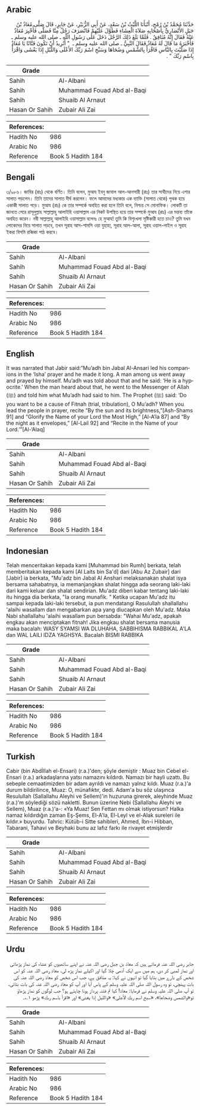 ## Arabic


<div dir="rtl" lang="ar" style={{fontSize:'larger',backgroundColor:'#f8f9fa',padding:20}}>
حَدَّثَنَا مُحَمَّدُ بْنُ رُمْحٍ، أَنْبَأَنَا اللَّيْثُ بْنُ سَعْدٍ، عَنْ أَبِي الزُّبَيْرِ، عَنْ جَابِرٍ، قَالَ صَلَّى مُعَاذُ بْنُ جَبَلٍ الأَنْصَارِيُّ بِأَصْحَابِهِ صَلاَةَ الْعِشَاءِ فَطَوَّلَ عَلَيْهِمْ فَانْصَرَفَ رَجُلٌ مِنَّا فَصَلَّى فَأُخْبِرَ مُعَاذٌ عَنْهُ فَقَالَ إِنَّهُ مُنَافِقٌ ‏.‏ فَلَمَّا بَلَغَ ذَلِكَ الرَّجُلَ دَخَلَ عَلَى رَسُولِ اللَّهِ ـ صلى الله عليه وسلم ـ فَأَخْبَرَهُ مَا قَالَ لَهُ مُعَاذٌ فَقَالَ النَّبِيُّ ـ صلى الله عليه وسلم ـ ‏ "‏ أَتُرِيدُ أَنْ تَكُونَ فَتَّانًا يَا مُعَاذُ إِذَا صَلَّيْتَ بِالنَّاسِ فَاقْرَأْ بِالشَّمْسِ وَضُحَاهَا وَسَبِّحِ اسْمَ رَبِّكَ الأَعْلَى وَاللَّيْلِ إِذَا يَغْشَى وَاقْرَأْ بِاسْمِ رَبِّكَ ‏"‏ ‏.‏
</div>
<div style={{backgroundColor:'#f8f9fa',padding:20, marginBottom: 10}}><table> <thead> <tr> <th>Grade</th> <th></th> </tr> </thead> <tbody> <tr><td>Sahih</td><td>Al-Albani</td></tr><tr><td>Sahih</td><td>Muhammad Fouad Abd al-Baqi</td></tr><tr><td>Sahih</td><td>Shuaib Al Arnaut</td></tr><tr><td>Hasan Or Sahih</td><td>Zubair Ali Zai</td></tr></tbody></table><table> <thead> <tr> <th>References:</th> <th></th> </tr> </thead> <tbody><tr><td>Hadith No</td><td>986</td></tr><tr><td>Arabic No</td><td>986</td></tr><tr><td>Reference</td><td>Book 5 Hadith 184</td></tr></tbody></table></div>

## Bengali


<div dir="ltr" lang="bn" style={{fontSize:'larger',backgroundColor:'#f8f9fa',padding:20}}>
৩/৯৮৬। জাবির (রাঃ) থেকে বর্ণিত। তিনি বলেন, মুআয ইবনু জাবাল আল-আনসারী (রাঃ) তার সাথীদের নিয়ে এশার সালাত পড়লেন। তিনি তাদের সালাত দীর্ঘ করলেন। ফলে আমাদের মধ্যকার এক ব্যাক্তি (সালাত থেকে) পৃথক হয়ে একাকী সালাত পড়ে। মুআয (রাঃ) কে তার সম্পর্কে অবহিত করা হলে তিনি বলে, নিশ্চয় সে মোনাফিক। লোকটি তা জানতে পেরে রাসূলুল্লাহ সাল্লাল্লাহু আলাইহি ওয়াসাল্লাম এর নিকট উপস্থিত হয়ে তার সম্পর্কে মুআয (রাঃ) এর মন্তব্য তাঁকে অবহিত করেন। নবী সাল্লাল্লাহু আলাইহি ওয়াসাল্লাম বলেনঃ হে মুআয! তুমি কি বিশৃংখলা সৃষ্টিকারী হতে চাও? তুমি যখন লোকেদের নিয়ে সালাত পড়বে, তখন সূরাহ আস-শামসি ওয়া যুহাহা, সূরাহ আল-আলা, সূরাহ ওয়াল-লাইল ও সূরাহ ইকরা বিসমি রব্বিকা পাঠ করবে।
</div>
<div style={{backgroundColor:'#f8f9fa',padding:20, marginBottom: 10}}><table> <thead> <tr> <th>Grade</th> <th></th> </tr> </thead> <tbody> <tr><td>Sahih</td><td>Al-Albani</td></tr><tr><td>Sahih</td><td>Muhammad Fouad Abd al-Baqi</td></tr><tr><td>Sahih</td><td>Shuaib Al Arnaut</td></tr><tr><td>Hasan Or Sahih</td><td>Zubair Ali Zai</td></tr></tbody></table><table> <thead> <tr> <th>References:</th> <th></th> </tr> </thead> <tbody><tr><td>Hadith No</td><td>986</td></tr><tr><td>Arabic No</td><td>986</td></tr><tr><td>Reference</td><td>Book 5 Hadith 184</td></tr></tbody></table></div>

## English


<div dir="ltr" lang="en" style={{fontSize:'larger',backgroundColor:'#f8f9fa',padding:20}}>
It was narrated that Jabir said:“Mu’adh bin Jabal Al-Ansari led his companions in the ‘Isha’ prayer and he made it long. A man among us went away and prayed by himself. Mu’adh was told about that and he said: ‘He is a hypocrite.’ When the man heard about that, he went to the Messenger of Allah (ﷺ) and told him what Mu’adh had said to him. The Prophet (ﷺ) said: ‘Do you want to be a cause of Fitnah (trial, tribulation), O Mu’adh? When you lead the people in prayer, recite “By the sun and its brightness,”[Ash-Shams 91] and “Glorify the Name of your Lord the Most High,” [Al-A’la 87] and “By the night as it envelopes,” [Al-Lail 92] and “Recite in the Name of your Lord.’”[Al-‘Alaq]
</div>
<div style={{backgroundColor:'#f8f9fa',padding:20, marginBottom: 10}}><table> <thead> <tr> <th>Grade</th> <th></th> </tr> </thead> <tbody> <tr><td>Sahih</td><td>Al-Albani</td></tr><tr><td>Sahih</td><td>Muhammad Fouad Abd al-Baqi</td></tr><tr><td>Sahih</td><td>Shuaib Al Arnaut</td></tr><tr><td>Hasan Or Sahih</td><td>Zubair Ali Zai</td></tr></tbody></table><table> <thead> <tr> <th>References:</th> <th></th> </tr> </thead> <tbody><tr><td>Hadith No</td><td>986</td></tr><tr><td>Arabic No</td><td>986</td></tr><tr><td>Reference</td><td>Book 5 Hadith 184</td></tr></tbody></table></div>

## Indonesian


<div dir="ltr" lang="id" style={{fontSize:'larger',backgroundColor:'#f8f9fa',padding:20}}>
Telah menceritakan kepada kami [Muhammad bin Rumh] berkata, telah memberitakan kepada kami [Al Laits bin Sa'd] dari [Abu Az Zubair] dari [Jabir] ia berkata, "Mu'adz bin Jabal Al Anshari melaksanakan shalat isya bersama sahabatnya, ia memanjangkan shalat hingga ada seorang laki-laki dari kami keluar dan shalat sendirian. Mu'adz diberi kabar tentang laki-laki itu hingga dia berkata, "Ia orang munafik. " Ketika ucapan Mu'adz itu sampai kepada laki-laki tersebut, ia pun mendatangi Rasulullah shallallahu 'alaihi wasallam dan mengabarkan apa yang diucapkan oleh Mu'adz. Maka Nabi shallallahu 'alaihi wasallam pun bersabda: "Wahai Mu'adz, apakah engkau akan menciptakan fitnah! Jika engkau shalat bersama manusia maka bacalah: WASY SYAMSI WA DLUHAHA, SABBIHISMA RABBIKAL A'LA dan WAL LAILI IDZA YAGHSYA. Bacalah BISMI RABBIKA
</div>
<div style={{backgroundColor:'#f8f9fa',padding:20, marginBottom: 10}}><table> <thead> <tr> <th>Grade</th> <th></th> </tr> </thead> <tbody> <tr><td>Sahih</td><td>Al-Albani</td></tr><tr><td>Sahih</td><td>Muhammad Fouad Abd al-Baqi</td></tr><tr><td>Sahih</td><td>Shuaib Al Arnaut</td></tr><tr><td>Hasan Or Sahih</td><td>Zubair Ali Zai</td></tr></tbody></table><table> <thead> <tr> <th>References:</th> <th></th> </tr> </thead> <tbody><tr><td>Hadith No</td><td>986</td></tr><tr><td>Arabic No</td><td>986</td></tr><tr><td>Reference</td><td>Book 5 Hadith 184</td></tr></tbody></table></div>

## Turkish


<div dir="ltr" lang="tr" style={{fontSize:'larger',backgroundColor:'#f8f9fa',padding:20}}>
Cabir (bin Abdİllah el-Ensari) (r.a.)'den; şöyle demiştir : Muaz bin Cebel el-Ensari (r.a.) arkadaşlarına yatsı namazını kıldırdı. Namazı bir hayli uzattı. Bu sebeple cemaatimizden bir adam ayrıldı ve namazı yalnız kıldı. Muaz (r.a.)'a durum bildirilince, Muaz: O, münafıktır, dedi. Adam'a bu söz ulaşınca Resulullah (Sallallahu Aleyhi ve Sellem)'in huzuruna girerek, aleyhinde Muaz (r.a.)'m söylediği sözü nakletti. Bunun üzerine Nebi (Sallallahu Aleyhi ve Sellem), Muaz (r.a.)'a-: «Ya Muaz! Sen Fettan mı olmak istiyorsun? Halka namaz kıldırdığın zaman Eş-Şems, El-A'la, El-Leyl ve el-AIak sureleri ile kıldır.» buyurdu. Tahric: Kütüb-i Sitte sahibIeri, Ahmed, İbn-i Hibban, Tabarani, Tahavi ve Beyhaki bunu az lafız farkı ile rivayet etmişlerdir
</div>
<div style={{backgroundColor:'#f8f9fa',padding:20, marginBottom: 10}}><table> <thead> <tr> <th>Grade</th> <th></th> </tr> </thead> <tbody> <tr><td>Sahih</td><td>Al-Albani</td></tr><tr><td>Sahih</td><td>Muhammad Fouad Abd al-Baqi</td></tr><tr><td>Sahih</td><td>Shuaib Al Arnaut</td></tr><tr><td>Hasan Or Sahih</td><td>Zubair Ali Zai</td></tr></tbody></table><table> <thead> <tr> <th>References:</th> <th></th> </tr> </thead> <tbody><tr><td>Hadith No</td><td>986</td></tr><tr><td>Arabic No</td><td>986</td></tr><tr><td>Reference</td><td>Book 5 Hadith 184</td></tr></tbody></table></div>

## Urdu


<div dir="rtl" lang="ur" style={{fontSize:'larger',backgroundColor:'#f8f9fa',padding:20}}>
جابر رضی اللہ عنہ فرماتے ہیں کہ معاذ بن جبل رضی اللہ عنہ نے اپنے ساتھیوں کو عشاء کی نماز پڑھائی اور نماز لمبی کر دی، ہم میں سے ایک آدمی چلا گیا اور اکیلے نماز پڑھ لی، معاذ رضی اللہ عنہ کو اس شخص کے بارے میں بتایا گیا تو انہوں نے کہا: یہ منافق ہے، جب اس شخص کو معاذ رضی اللہ عنہ کی بات پہنچی، تو وہ رسول اللہ صلی اللہ علیہ وسلم کے پاس آیا اور آپ کو معاذ رضی اللہ عنہ کی بات بتائی، تو آپ صلی اللہ علیہ وسلم نے فرمایا: معاذ! کیا تم فتنہ پرداز ہونا چاہتے ہو؟ جب لوگوں کو نماز پڑھاؤ تو«والشمس وضحاها»، «سبح اسم ربك الأعلى» «والليل إذا يغشى» اور «اقرأ باسم ربك» پڑھو ۱؎۔
</div>
<div style={{backgroundColor:'#f8f9fa',padding:20, marginBottom: 10}}><table> <thead> <tr> <th>Grade</th> <th></th> </tr> </thead> <tbody> <tr><td>Sahih</td><td>Al-Albani</td></tr><tr><td>Sahih</td><td>Muhammad Fouad Abd al-Baqi</td></tr><tr><td>Sahih</td><td>Shuaib Al Arnaut</td></tr><tr><td>Hasan Or Sahih</td><td>Zubair Ali Zai</td></tr></tbody></table><table> <thead> <tr> <th>References:</th> <th></th> </tr> </thead> <tbody><tr><td>Hadith No</td><td>986</td></tr><tr><td>Arabic No</td><td>986</td></tr><tr><td>Reference</td><td>Book 5 Hadith 184</td></tr></tbody></table></div>